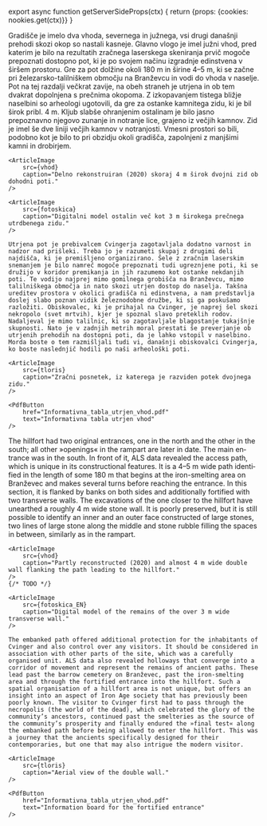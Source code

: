

export async function getServerSideProps(ctx) {
    return {props: {cookies: nookies.get(ctx)}}
}

<Article title="Utrjen vhod" lang="si" ssrLang={props.cookies.lang}>
    Gradišče je imelo dva vhoda, severnega in južnega, vsi drugi današnji prehodi skozi okop so nastali kasneje. Glavno vlogo je imel južni vhod, pred katerim je bilo na rezultatih zračnega laserskega skeniranja prvič mogoče prepoznati dostopno pot, ki je po svojem načinu izgradnje edinstvena v širšem prostoru. Gre za pot dolžine okoli 180 m in širine 4–5 m, ki se začne pri železarsko-talilniškem območju na Branževcu in vodi do vhoda v naselje. Pot na tej razdalji večkrat zavije, na obeh straneh je utrjena in ob tem dvakrat dopolnjena s prečnima okopoma. Z izkopavanjem tistega bližje naselbini so arheologi ugotovili, da gre za ostanke kamnitega zidu, ki je bil širok pribl. 4 m. Kljub slabše ohranjenim ostalinam je bilo jasno prepoznavno njegovo zunanje in notranje lice, grajeno iz večjih kamnov. Zid je imel še dve liniji večjih kamnov v notranjosti. Vmesni prostori so bili, podobno kot je bilo to pri obzidju okoli gradišča, zapolnjeni z manjšimi kamni in drobirjem.

    <ArticleImage
        src={vhod}
        caption="Delno rekonstruiran (2020) skoraj 4 m širok dvojni zid ob dohodni poti."
    />

    <ArticleImage
        src={fotoskica}
        caption="Digitalni model ostalin več kot 3 m širokega prečnega utrdbenega zidu."
    />

    Utrjena pot je prebivalcem Cvingerja zagotavljala dodatno varnost in nadzor nad prišleki. Treba jo je razumeti skupaj z drugimi deli najdišča, ki je premišljeno organizirano. Šele z zračnim laserskim snemanjem je bilo namreč mogoče prepoznati tudi ugreznjene poti, ki se družijo v koridor premikanja in jih razumemo kot ostanke nekdanjih poti. Te vodijo najprej mimo gomilnega grobišča na Branževcu, mimo talilniškega območja in nato skozi utrjen dostop do naselja. Takšna ureditev prostora v okolici gradišča ni edinstvena, a nam predstavlja doslej slabo poznan vidik železnodobne družbe, ki si ga poskušamo razložiti. Obiskovalec, ki je prihajal na Cvinger, je naprej šel skozi nekropolo (svet mrtvih), kjer je spoznal slavo preteklih rodov. Nadaljeval je mimo talilnic, ki so zagotavljale blagostanje tukajšnje skupnosti. Nato je v zadnjih metrih moral prestati še preverjanje ob utrjenih prehodih na dostopni poti, da je lahko vstopil v naselbino. Morda boste o tem razmišljali tudi vi, današnji obiskovalci Cvingerja, ko boste naslednjič hodili po naši arheološki poti.    

    <ArticleImage
        src={tloris}
        caption="Zračni posnetek, iz katerega je razviden potek dvojnega zidu."
    />

    <PdfButton
        href="Informativna_tabla_utrjen_vhod.pdf"
        text="Informativna tabla utrjen vhod"
    />
</Article>

<Article title="The fortified entrance" lang="en" ssrLang={props.cookies.lang}>
    The hillfort had two original entrances, one in the north and the other in the south; all other »openings« in the rampart are later in date. The main entrance was in the south. In front of it, ALS data revealed the access path, which is unique in its constructional features. It is a 4–5 m wide path identified in the length of some 180 m that begins at the iron-smelting area on Branževec and makes several turns before reaching the entrance. In this section, it is flanked by banks on both sides and additionally fortified with two transverse walls. The excavations of the one closer to the hillfort have unearthed a roughly 4 m wide stone wall. It is poorly preserved, but it is still possible to identify an inner and an outer face constructed of large stones, two lines of large stone along the middle and stone rubble filling the spaces in between, similarly as in the rampart. 

    <ArticleImage
        src={vhod}
        caption="Partly reconstructed (2020) and almost 4 m wide double wall flanking the path leading to the hillfort."
    />
    {/* TODO */}

    <ArticleImage
        src={fotoskica_EN}
        caption="Digital model of the remains of the over 3 m wide transverse wall."
    />

    The embanked path offered additional protection for the inhabitants of Cvinger and also control over any visitors. It should be considered in association with other parts of the site, which was a carefully organised unit. ALS data also revealed holloways that converge into a corridor of movement and represent the remains of ancient paths. These lead past the barrow cemetery on Branževec, past the iron-smelting area and through the fortified entrance into the hillfort. Such a spatial organisation of a hillfort area is not unique, but offers an insight into an aspect of Iron Age society that has previously been poorly known. The visitor to Cvinger first had to pass through the necropolis (the world of the dead), which celebrated the glory of the community’s ancestors, continued past the smelteries as the source of the community’s prosperity and finally endured the »final test« along the embanked path before being allowed to enter the hillfort. This was a journey that the ancients specifically designed for their contemporaries, but one that may also intrigue the modern visitor.

    <ArticleImage
        src={tloris}
        caption="Aerial view of the double wall."
    />

    <PdfButton
        href="Informativna_tabla_utrjen_vhod.pdf"
        text="Information board for the fortified entrance"
    />
</Article>